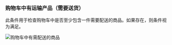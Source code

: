 ### 购物车中有运输产品（需要送货）

此条件用于检查购物车中是否至少包含一件需要配送的商品。如果存在，则条件视为满足。

<img
  src="/images/essentials/condition-sets/cart-has-shipping-product.webp"
  alt="购物车中有需配送的商品"
/>
